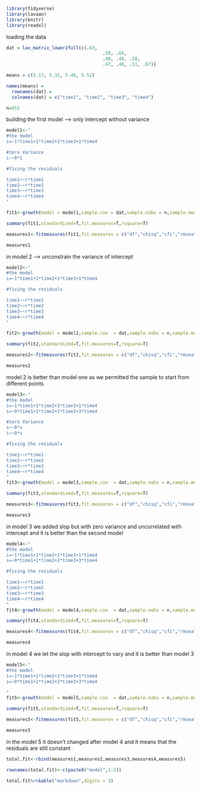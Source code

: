 ```r
library(tidyverse)
library(lavaan)
library(knitr)
library(readxl)

```


loading the data

```r

dat = lav_matrix_lower2full(c(.63, 
                                    .50, .60, 
                                    .48, .48, .58, 
                                    .47, .48, .51, .67))

means = c(5.17, 5.32, 5.40, 5.52)

names(means) = 
  rownames(dat) = 
  colnames(dat) = c("time1", "time2", "time3", "time4")

n=952
```

building the first model --> only intercept without variance 
```r


model1<-"
#the model
i=~1*time1+1*time2+1*time3+1*time4

#zero Variance
i~~0*i

#fixing the residuals

time1~~r*time1
time2~~r*time2
time3~~r*time3
time4~~r*time4
"

fit1<-growth(model = model1,sample.cov = dat,sample.nobs = n,sample.mean = means)

summary(fit1,standardized=T,fit.measures=T,rsquare=T)

measures1<-fitmeasures(fit1,fit.measures = c("df","chisq","cfi","rmsea"))

measures1
```

in model 2 --> unconstrain the variance of intercept

```r

model2<-"
#the model
i=~1*time1+1*time2+1*time3+1*time4

#fixing the residuals

time1~~r*time1
time2~~r*time2
time3~~r*time3
time4~~r*time4
"

fit2<-growth(model = model2,sample.cov  = dat,sample.nobs = n,sample.mean = means)

summary(fit2,standardized=T,fit.measures=T,rsquare=T)

measures2<-fitmeasures(fit2,fit.measures = c("df","chisq","cfi","rmsea"))

measures2
```

model 2 is better than model one as we permitted the sample to start from different points 

```r

model3<-"
#the model
i=~1*time1+1*time2+1*time3+1*time4
s=~0*time1+1*time2+2*time3+3*time4

#zero Variance
s~~0*s
i~~0*s

#fixing the residuals

time1~~r*time1
time2~~r*time2
time3~~r*time3
time4~~r*time4
"
fit3<-growth(model = model3,sample.cov  = dat,sample.nobs = n,sample.mean = means)

summary(fit3,standardized=T,fit.measures=T,rsquare=T)

measures3<-fitmeasures(fit3,fit.measures = c("df","chisq","cfi","rmsea"))

measures3
```

in model 3 we added slop but with zero variance and uncorrelated with intercept and it is better than the second model

```r
model4<-"
#the model
i=~1*time1+1*time2+1*time3+1*time4
s=~0*time1+1*time2+2*time3+3*time4

#fixing the residuals

time1~~r*time1
time2~~r*time2
time3~~r*time3
time4~~r*time4
"
fit4<-growth(model = model4,sample.cov  = dat,sample.nobs = n,sample.mean = means)

summary(fit4,standardized=T,fit.measures=T,rsquare=T)

measures4<-fitmeasures(fit4,fit.measures = c("df","chisq","cfi","rmsea"))

measures4

```

in model 4 we let the slop with intercept to vary 
and it is better than model 3

```r

model5<-"
#the model
i=~1*time1+1*time2+1*time3+1*time4
s=~0*time1+1*time2+2*time3+3*time4

"
fit5<-growth(model = model5,sample.cov  = dat,sample.nobs = n,sample.mean = means)

summary(fit5,standardized=T,fit.measures=T,rsquare=T)

measures5<-fitmeasures(fit5,fit.measures = c("df","chisq","cfi","rmsea"))

measures5


```

in the model 5 it doesn't changed after model 4 and it means that the residuals are still constant 


```r
total.fit<-rbind(measures1,measures2,measures3,measures4,measures5)

rownames(total.fit)<-c(paste0("model",1:5))

total.fit%>%kable("markdown",digits = 3)
```
